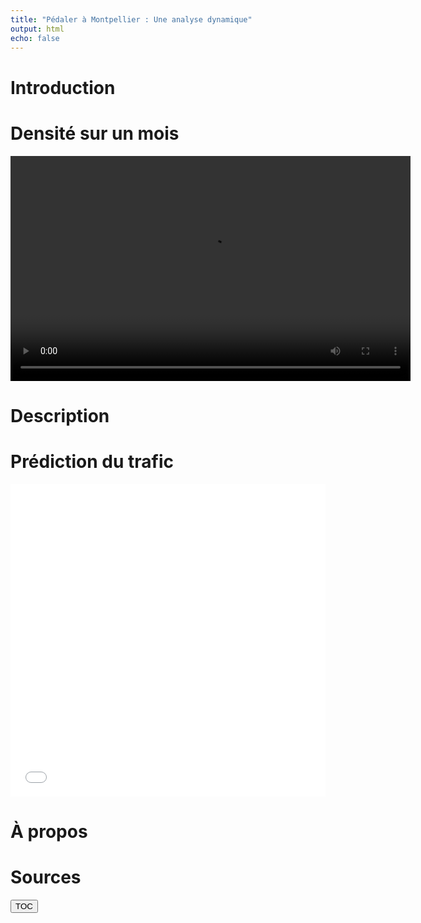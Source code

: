 ```yaml
---
title: "Pédaler à Montpellier : Une analyse dynamique"
output: html
echo: false
---
```



# Introduction 



# Densité sur un mois

<video width="640" height="360" controls>
  <source src="compteurs_animation.mp4" type="video/mp4">
</video>


# Description 



# Prédiction du trafic

<iframe src="mtp_interactive.html" width="100%" height="500px" frameborder="0"></iframe>


# À propos



# Sources



<button id="toc-toggle"> TOC</button>

<script>
    const toc = document.getElementById('TOC'); 
    const toggleButton = document.getElementById('toc-toggle');

    toggleButton.addEventListener('click', () => {
        toc.classList.toggle('collapsed');
        
        if (toc.classList.contains('collapsed')) 
        {toggleButton.textContent='Afficher';} 
        else {toggleButton.textContent = 'Dissimuler';}
    });
</script>

